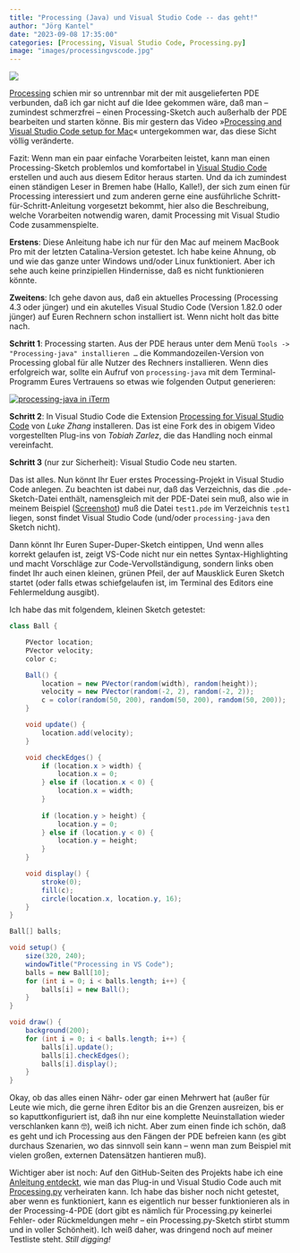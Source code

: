 ```yaml
---
title: "Processing (Java) und Visual Studio Code -- das geht!"
author: "Jörg Kantel"
date: "2023-09-08 17:35:00"
categories: [Processing, Visual Studio Code, Processing.py]
image: "images/processingvscode.jpg"
---
```


[![](images/processingvscode-b.jpg)](https://www.flickr.com/photos/schockwellenreiter/53173241220/)

[Processing](http://cognitiones.kantel-chaos-team.de/programmierung/creativecoding/processing/processing.html) schien mir so untrennbar mit der mit ausgelieferten PDE verbunden, daß ich gar nicht auf die Idee gekommen wäre, daß man -- zumindest schmerzfrei -- einen Processing-Sketch auch außerhalb der PDE bearbeiten und starten könne. Bis mir gestern das Video »[Processing and Visual Studio Code setup for Mac](https://www.youtube.com/watch?v=FlVFRzX6jtE)« untergekommen war, das diese Sicht völlig veränderte.

Fazit: Wenn man ein paar einfache Vorarbeiten leistet, kann man einen Processing-Sketch problemlos und komfortabel in [Visual Studio Code](http://cognitiones.kantel-chaos-team.de/produktivitaet/visualstudiocode.html) erstellen und auch aus diesem Editor heraus starten. Und da ich zumindest einen ständigen Leser in Bremen habe (Hallo, Kalle!), der sich zum einen für Processing interessiert und zum anderen gerne eine ausführliche Schritt-für-Schritt-Anleitung vorgesetzt bekommt, hier also die Beschreibung, welche Vorarbeiten notwendig waren, damit Processing mit Visual Studio Code zusammenspielte.

**Erstens**: Diese Anleitung habe ich nur für den Mac auf meinem MacBook Pro mit der letzten Catalina-Version getestet. Ich habe keine Ahnung, ob und wie das ganze unter Windows und/oder Linux funktioniert. Aber ich sehe auch keine prinzipiellen Hindernisse, daß es nicht funktionieren könnte.

**Zweitens**: Ich gehe davon aus, daß ein aktuelles Processing (Processing 4.3 oder jünger) und ein akutelles Visual Studio Code (Version 1.82.0 oder jünger) auf Euren Rechnern schon installiert ist. Wenn nicht holt das bitte nach.

**Schritt 1**: Processing starten. Aus der PDE heraus unter dem Menü `Tools -> "Processing-java" installieren …` die Kommandozeilen-Version von Processing global für alle Nutzer des Rechners installieren. Wenn dies erfolgreich war, sollte ein Aufruf von `processing-java` mit dem Terminal-Programm Eures Vertrauens so etwas wie folgenden Output generieren:

[![`processing-java` in iTerm](images/processing-java.jpg)](https://www.flickr.com/photos/schockwellenreiter/53172298342/)

**Schritt 2**: In Visual Studio Code die Extension [Processing for Visual Studio Code](https://marketplace.visualstudio.com/items?itemName=Luke-zhang-04.processing-vscode) von *Luke Zhang* installeren. Das ist eine Fork des in obigem Video vorgestellten Plug-ins von *Tobiah Zarlez*, die das Handling noch einmal vereinfacht.

**Schritt 3** (nur zur Sicherheit): Visual Studio Code neu starten.

Das ist alles. Nun könnt Ihr Euer erstes Processing-Projekt in Visual Studio Code anlegen. Zu beachten ist dabei nur, daß das Verzeichnis, das die `.pde`-Sketch-Datei enthält, namensgleich mit der PDE-Datei sein muß, also wie in meinem Beispiel ([Screenshot](https://www.flickr.com/photos/schockwellenreiter/53173241220/)) muß die Datei `test1.pde` im Verzeichnis `test1` liegen, sonst findet Visual Studio Code (und/oder `processing-java` den Sketch nicht).

Dann  könnt Ihr Euren Super-Duper-Sketch eintippen, Und wenn alles korrekt gelaufen ist, zeigt VS-Code nicht nur ein nettes Syntax-Highlighting und macht Vorschläge zur Code-Vervollständigung, sondern links oben findet Ihr auch einen kleinen, grünen Pfeil, der auf Mausklick Euren Sketch startet (oder falls etwas schiefgelaufen ist, im Terminal des Editors eine Fehlermeldung ausgibt).

Ich habe das mit folgendem, kleinen Sketch getestet:

~~~java
class Ball {

    PVector location;
    PVector velocity;
    color c;

    Ball() {
        location = new PVector(random(width), random(height));
        velocity = new PVector(random(-2, 2), random(-2, 2));
        c = color(random(50, 200), random(50, 200), random(50, 200));
    }

    void update() {
        location.add(velocity);
    }

    void checkEdges() {
        if (location.x > width) {
            location.x = 0;
        } else if (location.x < 0) {
            location.x = width;
        }
        
        if (location.y > height) {
            location.y = 0;
        } else if (location.y < 0) {
            location.y = height;
        }
    }

    void display() {
        stroke(0);
        fill(c);
        circle(location.x, location.y, 16);
    }
}

Ball[] balls;

void setup() {
    size(320, 240);
    windowTitle("Processing in VS Code");
    balls = new Ball[10];
    for (int i = 0; i < balls.length; i++) {
        balls[i] = new Ball();
    }
}

void draw() {
    background(200);
    for (int i = 0; i < balls.length; i++) {
        balls[i].update();
        balls[i].checkEdges();
        balls[i].display();
    }   
}
~~~

Okay, ob das alles einen Nähr- oder gar einen Mehrwert hat (außer für Leute wie mich, die gerne ihren Editor bis an die Grenzen ausreizen, bis er so kaputtkonfiguriert ist, daß ihn nur eine komplette Neuinstallation wieder verschlanken kann&nbsp;🤓), weiß ich nicht. Aber zum einen finde ich schön, daß es geht und ich Processing aus den Fängen der PDE befreien kann (es gibt durchaus Szenarien, wo das sinnvoll sein kann -- wenn man zum Beispiel mit vielen großen, externen Datensätzen hantieren muß).

Wichtiger aber ist noch: Auf den GitHub-Seiten des Projekts habe ich eine [Anleitung entdeckt](https://github.com/Luke-zhang-04/processing-vscode#processing-python), wie man das Plug-in und Visual Studio Code auch mit [Processing.py](http://cognitiones.kantel-chaos-team.de/programmierung/creativecoding/processing/processingpy.html) verheiraten kann. Ich habe das bisher noch nicht getestet, aber wenn es funktioniert, kann es eigentlich nur besser funktionieren als in der Processing-4-PDE (dort gibt es nämlich für Processing.py keinerlei Fehler- oder Rückmeldungen mehr -- ein Processing.py-Sketch stirbt stumm und in voller Schönheit). Ich weiß daher, was dringend noch auf meiner Testliste steht. *Still digging!*